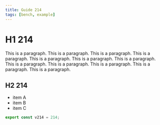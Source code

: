 ```yaml
---
title: Guide 214
tags: [bench, example]
---
```


# H1 214

This is a paragraph. This is a paragraph. This is a paragraph. This is a paragraph. This is a paragraph. This is a paragraph. This is a paragraph. This is a paragraph. This is a paragraph. This is a paragraph. This is a paragraph. This is a paragraph. 

## H2 214

- item A
- item B
- item C

```ts
export const v214 = 214;
```